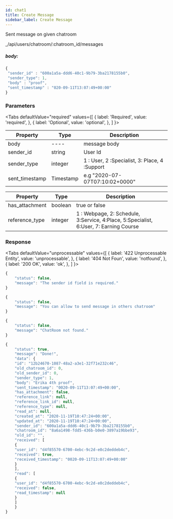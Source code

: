 ```yaml
---
id: chat1
title: Create Message
sidebar_label: Create Message
---
```




Sent message on given chatroom

<Endpoint req="POST">_/api/users/chatroom/:chatroom_id/messages</Endpoint>


 ##### body:
 ```js
 {
  "sender_id" : "600a1a5a-ddd6-40c1-9b79-3ba2178155b0",
  "sender_type": 1,
  "body" : "proof",
  "sent_timestamp" : "020-09-11T13:07:49+00:00"
 }
 ```
 
 ### Parameters 
 
 <Tabs
  defaultValue="required"
  values={[
    { label: 'Required', value: 'required', },
    { label: 'Optional', value: 'optional', },
  ]
}>
<TabItem value="required">

 | Property | Type | Description |
 | ---- | ---- | ---- |
 | body | ---- | message body |
 | sender_id | string | User Id |
 | sender_type | integer | 1 : User, 2 :Specialist, 3: Place, 4 :Support |
 | sent_timestamp | Timestamp | e.g "2020-07-07T07:10:02+0000" |
</TabItem>
<TabItem value="optional">

| Property | Type | Description |
 | ---- | ---- | ---- |
 | has_attachment | boolean | true or false |
 | reference_type | integer | 1 : Webpage, 2: Schedule, 3:Service, 4:Place, 5:Specialist, 6:User, 7: Earning Course |
</TabItem>
</Tabs>

### Response

<Tabs
  defaultValue="unprocessable"
  values={[
    { label: '422 Unprocessable Entity', value: 'unprocessable', },
    { label: '404 Not Foun', value: 'notfound', },
    { label: '200 OK', value: 'ok', },
  ]
}>
<TabItem value="unprocessable">

```js
{
    "status": false,
    "message": "The sender id field is required."
}
```
```js
{
    "status": false,
    "message": "You can allow to send message in others chatroom"
}
```
</TabItem>
<TabItem value="notfound">

```js
{
    "status": false,
    "message": "ChatRoom not found."
}
```
</TabItem>
<TabItem value="ok">

```js
{
    "status": true,
    "message": "Done!",
    "data": {
    "id": "12b24670-1087-48a2-a3e1-32f71e232c46",
    "old_chatroom_id": 0,
    "old_sender_id": 0,
    "sender_type": 1,
    "body": "Erika 4th proof",
    "sent_timestamp": "0020-09-11T13:07:49+00:00",
    "has_attachment": false,
    "reference_link": null,
    "reference_link_id": null,
    "reference_type": null,
    "read_at": null,
    "created_at": "2020-11-19T10:47:24+00:00",
    "updated_at": "2020-11-19T10:47:24+00:00",
    "sender_id": "600a1a5a-ddd6-40c1-9b79-3ba2178155b0",
    "chatroom_id": "8a6a1498-fdd5-436b-b0e0-3897a19bbe93",
    "old_id": "",
    "received": [
    {
    "user_id": "d4f85570-6700-4ebc-9c2d-e0c2deddeb4c",
    "received": true,
    "received_timestamp": "0020-09-11T13:07:49+00:00"
    }
    ],
    "read": [
    {
    "user_id": "d4f85570-6700-4ebc-9c2d-e0c2deddeb4c",
    "received": false,
    "read_timestamp": null
    }
    ]
    }
}
```
</TabItem>
</Tabs>